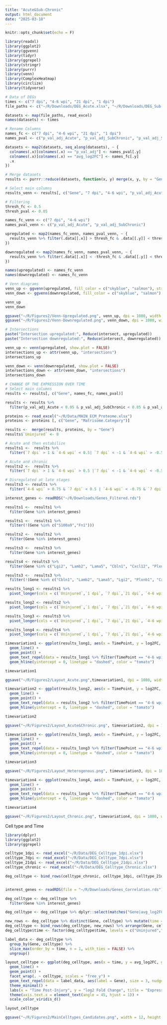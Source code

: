 ---
title: "Acute&Sub-Chronic"
output: html_document
date: "2025-03-18"
---

```{r setup, include=FALSE}
knitr::opts_chunk$set(echo = F)
```

```{r}
library(readxl)
library(ggplot2)
library(ggvenn)
library(tidyr)
library(ggrepel)
library(stringr)
library(purrr)
library(venn)
library(ComplexHeatmap)
library(circlize)
library(tidyverse)

# Data of DEGs
times <- c("7 dpi", "4-6 wpi", "21 dpi", "1 dpi")
file_paths <- c("~/R/Downloads/DEG_Acute.xlsx", "~/R/Downloads/DEG_Sub-Chronic.xlsx", "~/R/Downloads/DEG_21dpi.xlsx", "~/R/Downloads/DEG_FirstDay.xlsx")

datasets <- map(file_paths, read_excel)
names(datasets) <- times

# Rename Columns
names_fc <- c("7 dpi", "4-6 wpi", "21 dpi", "1 dpi")
names_pval <- c("p_val_adj_Acute", "p_val_adj_SubChronic", "p_val_adj_SubAcute", "p_val_adj_FirstDay")

datasets <- map2(datasets, seq_along(datasets), ~ {
  colnames(.x)[colnames(.x) == "p_val_adj"] <- names_pval[.y]
  colnames(.x)[colnames(.x) == "avg_log2FC"] <- names_fc[.y]
  .x
})

# Merge datasets
results <- purrr::reduce(datasets, function(x, y) merge(x, y, by = "Gene", all = TRUE))

# Select main columns
results_venn <- results[, c("Gene", "7 dpi", "4-6 wpi", "p_val_adj_Acute", "p_val_adj_SubChronic")]

# Filtering
thresh_fc <- 0.5
thresh_pval <- 0.05

names_fc_venn <- c("7 dpi", "4-6 wpi")
names_pval_venn <- c("p_val_adj_Acute", "p_val_adj_SubChronic")

upregulated <- map2(names_fc_venn, names_pval_venn, ~ {
  results_venn %>% filter(.data[[.x]] > thresh_fc & .data[[.y]] < thresh_pval) %>% pull(Gene)
})

downregulated <- map2(names_fc_venn, names_pval_venn, ~ {
  results_venn %>% filter(.data[[.x]] < -thresh_fc & .data[[.y]] < thresh_pval) %>% pull(Gene)
})

names(upregulated) <- names_fc_venn
names(downregulated) <- names_fc_venn

# Venn diagrams
venn_up <- ggvenn(upregulated, fill_color = c("skyblue", "salmon"), stroke_size = 0.5, text_size = 5, set_name_size = 5.5)
venn_down <- ggvenn(downregulated, fill_color = c("skyblue", "salmon"), stroke_size = 0.5, text_size = 5, set_name_size = 5.5)

venn_up
venn_down

ggsave("~/R/Figures2/Venn-Upregulated.png", venn_up, dpi = 1080, width = 8, height = 7)
ggsave("~/R/Figures2/Venn-Downregulated.png", venn_down, dpi = 1080, width = 8, height = 7)

# Intersections
paste("Intersection upregulated:", Reduce(intersect, upregulated))
paste("Intersection downregulated:", Reduce(intersect, downregulated))

venn_up <- venn(upregulated, show.plot = FALSE)  
intersections_up <- attr(venn_up, "intersections") 
intersections_up 

venn_down <- venn(downregulated, show.plot = FALSE)
intersections_down <- attr(venn_down, "intersections")
intersections_down
```


```{r}

# CHANGE OF THE EXPRESSION OVER TIME
# Select main columns
results <- results[, c("Gene", names_fc, names_pval)]

results <- results %>%
  filter(p_val_adj_Acute < 0.05 & p_val_adj_SubChronic < 0.05 & p_val_adj_SubAcute < 0.05 & p_val_adj_FirstDay  < 0.05)

proteins <- read_excel("~/R/Data/MAIN_ECM_Proteome.xlsx")
proteins <- proteins [, c("Gene", "Matrisome.Category")]

results <-  merge(results, proteins, by = "Gene")
results$`Uninjured` <- 0 

# Acute and then estabilize
results1 <-  results %>% 
  filter(`7 dpi` > 1 & `4-6 wpi` < 0.5| `7 dpi` < -1 & `4-6 wpi` > -0.5)

# Acute and chronic
results2 <-  results %>% 
  filter(`7 dpi` > 1 & `4-6 wpi` > 0.5 |`7 dpi` < -1 & `4-6 wpi` < -0.5)

# Disregulated at late stages
results3 <- results %>% 
  filter(`4-6 wpi` > 0.75 & `7 dpi` < 0.5 | `4-6 wpi` < -0.75 & `7 dpi` > -0.5 | Gene %in% c("Cxcl12", "Plxnb1"))

interest_genes <- readRDS("~/R/Downloads/Genes_Filtered.rds")

results1 <-  results1 %>% 
  filter(Gene %in% interest_genes)

results1 <-  results1 %>% 
  filter(!(Gene %in% c("S100a9","Fn1")))

results2 <-  results2 %>% 
  filter(Gene %in% interest_genes)

results3 <-  results3 %>% 
  filter(Gene %in% interest_genes)

results4 <- results3 %>%
  filter(Gene %in% c("Lgi2", "Lamb2", "Lama5", "Cbln1", "Cxcl12", "Plxnb1"))

results3 <-  results3 %>% 
  filter(!(Gene %in% c("Cbln1", "Lamb2", "Lama5", "Lgi2", "Plxnb1", "Cxcl12")))

results_long1 <- results1 %>%
  pivot_longer(cols = c(`Uninjured`,`1 dpi`, `7 dpi`,`21 dpi`, `4-6 wpi`), names_to = "TimePoint", values_to = "log2FC") %>% mutate(TimePoint = factor(TimePoint, levels = c("Uninjured", "1 dpi", "7 dpi", "21 dpi", "4-6 wpi")))

results_long2 <- results2 %>%
  pivot_longer(cols = c(`Uninjured`,`1 dpi`, `7 dpi`,`21 dpi`, `4-6 wpi`), names_to = "TimePoint", values_to = "log2FC") %>% mutate(TimePoint = factor(TimePoint, levels = c("Uninjured", "1 dpi", "7 dpi", "21 dpi", "4-6 wpi")))

results_long3 <- results3 %>%
  pivot_longer(cols = c(`Uninjured`,`1 dpi`, `7 dpi`,`21 dpi`, `4-6 wpi`), names_to = "TimePoint", values_to = "log2FC") %>% mutate(TimePoint = factor(TimePoint, levels = c("Uninjured", "1 dpi", "7 dpi", "21 dpi", "4-6 wpi")))

results_long4 <- results4 %>%
  pivot_longer(cols = c(`Uninjured`,`1 dpi`, `7 dpi`,`21 dpi`, `4-6 wpi`), names_to = "TimePoint", values_to = "log2FC") %>% mutate(TimePoint = factor(TimePoint, levels = c("Uninjured", "1 dpi", "7 dpi", "21 dpi", "4-6 wpi")))

timevariation1 <- ggplot(results_long1, aes(x = TimePoint, y = log2FC, group = Gene, color = Gene)) +
  geom_line() +
  geom_point() +
  geom_text_repel(data = results_long1 %>% filter(TimePoint == "4-6 wpi"), aes(label = Gene), size = 3, nudge_x = 0.3, direction = "y", segment.color = "grey50") + theme_minimal() + labs(x = "Time Point", y = "log2 Fold Change", title = "Expression Changes Over Time - Acute") + theme(axis.text.x = element_text(angle = 90, hjust = 1)) + scale_color_viridis_d() + facet_grid(. ~ Matrisome.Category) +
  geom_hline(yintercept = 0, linetype = "dashed", color = "tomato")

timevariation1

ggsave("~/R/Figures2/Layout_Acute.png",timevariation1, dpi = 1080, width = 14, height = 7)

timevariation2 <- ggplot(results_long2, aes(x = TimePoint, y = log2FC, group = Gene, color = Gene)) +
  geom_line() +
  geom_point() +
  geom_text_repel(data = results_long2 %>% filter(TimePoint == "4-6 wpi"), aes(label = Gene), size = 3, nudge_x = 0.3, direction = "y", segment.color = "grey50") + theme_minimal() + labs(x = "Time Point", y = "log2 Fold Change", title = "Expression Changes Over Time - Acute & Chronic") + theme(axis.text.x = element_text(angle = 90, hjust = 1)) + scale_color_viridis_d() + facet_grid(. ~ Matrisome.Category) +
  geom_hline(yintercept = 0, linetype = "dashed", color = "tomato")

timevariation2

ggsave("~/R/Figures2/Layout_Acute&Chronic.png", timevariation2, dpi = 1080, width = 14, height = 7)

timevariation3 <- ggplot(results_long3, aes(x = TimePoint, y = log2FC, group = Gene, color = Gene)) +
  geom_line() +
  geom_point() +
  geom_text_repel(data = results_long3 %>% filter(TimePoint == "4-6 wpi"), aes(label = Gene), size = 3, nudge_x = 0.3, direction = "y", segment.color = "grey50") + theme_minimal() + labs(x = "Time Point", y = "log2 Fold Change", title = "Expression Changes Over Time - Heterogenous") + theme(axis.text.x = element_text(angle = 90, hjust = 1)) + scale_color_viridis_d() + facet_grid(. ~ Matrisome.Category) +
  geom_hline(yintercept = 0, linetype = "dashed", color = "tomato")

timevariation3

ggsave("~/R/Figures2/Layout_Heterogenous.png", timevariation3, dpi = 1080, width = 14, height = 7)

timevariation4 <- ggplot(results_long4, aes(x = TimePoint, y = log2FC, group = Gene, color = Gene)) +
  geom_line() +
  geom_point() +
  geom_text_repel(data = results_long4 %>% filter(TimePoint == "4-6 wpi"), aes(label = Gene), size = 3, nudge_x = 0.3, direction = "y", segment.color = "grey50") + theme_minimal() + labs(x = "Time Point", y = "log2 Fold Change", title = "Expression Changes Over Time - Chronic") + theme(axis.text.x = element_text(angle = 90, hjust = 1)) + scale_color_viridis_d() + facet_grid(. ~ Matrisome.Category) +
  geom_hline(yintercept = 0, linetype = "dashed", color = "tomato")

timevariation4

ggsave("~/R/Figures2/Layout_Chronic.png", timevariation4, dpi = 1080, width = 14, height = 7)
```


Cell type and Time

```{r}
library(dplyr)
library(ggplot2)
library(ggrepel)

celltype_1dpi <- read_excel("~/R/Data/DEG_Celltype_1dpi.xlsx")
celltype_7dpi <- read_excel("~/R/Data/DEG_Celltype_7dpi.xlsx")
celltype_21dpi <- read_excel("~/R/Data/DEG_Celltype_21dpi.xlsx")
celltype_chronic <- read_excel("~/R/Data/DEG_Celltype_Chronic.xlsx")

deg_celltype <- bind_rows(celltype_chronic, celltype_1dpi, celltype_21dpi, celltype_7dpi)


interest_genes <- readRDS(file = "~/R/Downloads/Genes_Correlation.rds")

deg_celltype <- deg_celltype %>%
  filter(Gene %in% interest_genes)

deg_celltype <- deg_celltype %>% dplyr::select(matches("Gene|avg_log2FC|time|celltype"))

new_rows <- deg_celltype %>% distinct(Gene, celltype) %>% mutate(time = "Uninjured", avg_log2FC = 0)
deg_celltype <- bind_rows(deg_celltype, new_rows) %>% arrange(Gene, celltype, time)
deg_celltype$time <- factor(deg_celltype$time, levels = c("Uninjured","1 dpi", "7 dpi", "21 dpi", "4-6 wpi"))

label_data <- deg_celltype %>%
  group_by(Gene, celltype) %>%
  slice_max(order_by = time, n = 1, with_ties = FALSE) %>%
  ungroup()

layout_celltype <- ggplot(deg_celltype, aes(x = time, y = avg_log2FC, group = Gene, color = Gene)) +
  geom_line() +
  geom_point() +
  facet_wrap(. ~ celltype, scales = "free_y") +
  geom_text_repel(data = label_data, aes(label = Gene), size = 3, nudge_x = 0.3, direction = "y", segment.color = "grey50") +
  theme_minimal() +
  labs(x = "Time Post-Injury", y = "log2 Fold Change", title = "Expression Changes Over Time") +
  theme(axis.text.x = element_text(angle = 45, hjust = 1)) +
  scale_color_viridis_d()

layout_celltype

ggsave("~/R/Figures2/MainCelltypes_Candidates.png", width = 12, height = 8, dpi = 1080)

```


